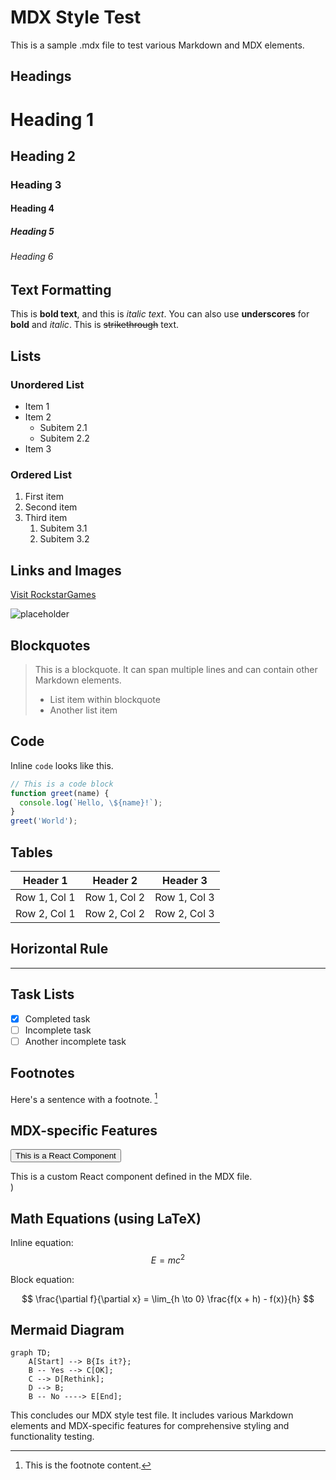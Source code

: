 
# MDX Style Test

This is a sample .mdx file to test various Markdown and MDX elements.

## Headings

# Heading 1
## Heading 2
### Heading 3
#### Heading 4
##### Heading 5
###### Heading 6

## Text Formatting

This is **bold text**, and this is *italic text*. You can also use __underscores__ for **bold** and _italic_. This is ~~strikethrough~~ text.

## Lists

### Unordered List
- Item 1
- Item 2
  - Subitem 2.1
  - Subitem 2.2
- Item 3

### Ordered List
1. First item
2. Second item
3. Third item
   1. Subitem 3.1
   2. Subitem 3.2

## Links and Images

[Visit RockstarGames](https://www.rockstargames.com)

<div className="border border-gray-200 rounded-md shadow-md mb-6">
  <Image className="w-full h-full rounded-md " src={placeholder} alt="placeholder" placeholder="blur" />
</div>


## Blockquotes

> This is a blockquote. It can span multiple lines and can contain other Markdown elements.
>
> - List item within blockquote
> - Another list item

## Code

Inline `code` looks like this.

```javascript
// This is a code block
function greet(name) {
  console.log(`Hello, \${name}!`);
}
greet('World');
```

## Tables

| Header 1 | Header 2 | Header 3 |
|----------|----------|----------|
| Row 1, Col 1 | Row 1, Col 2 | Row 1, Col 3 |
| Row 2, Col 1 | Row 2, Col 2 | Row 2, Col 3 |

## Horizontal Rule

---

## Task Lists

- [x] Completed task
- [ ] Incomplete task
- [ ] Another incomplete task

## Footnotes

Here's a sentence with a footnote. [^1]

[^1]: This is the footnote content.

## MDX-specific Features


<Button className="mb-3">This is a React Component</Button>

  <div style={{ padding: '20px', backgroundColor: 'lightgray', borderRadius: '5px' }}>
    This is a custom React component defined in the MDX file.
  </div>
)

<MyComponent />

## Math Equations (using LaTeX)

Inline equation: $$E = mc^2$$

Block equation:

$$
\frac{\partial f}{\partial x} = \lim_{h \to 0} \frac{f(x + h) - f(x)}{h}
$$

## Mermaid Diagram

```mermaid
graph TD;
    A[Start] --> B{Is it?};
    B -- Yes --> C[OK];
    C --> D[Rethink];
    D --> B;
    B -- No ----> E[End];
```


This concludes our MDX style test file. It includes various Markdown elements and MDX-specific features for comprehensive styling and functionality testing.